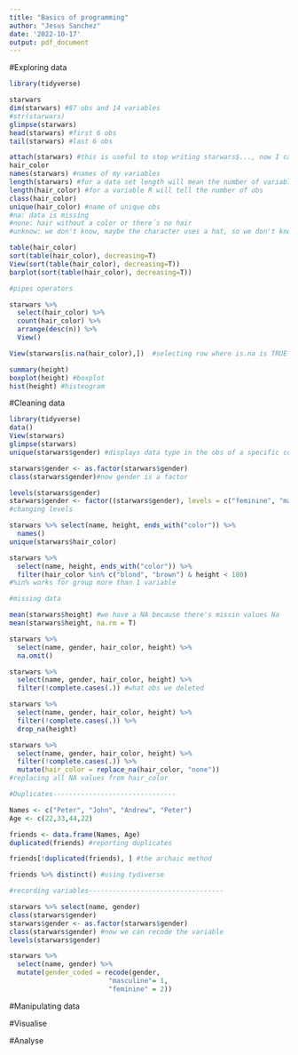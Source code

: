 ```yaml
---
title: "Basics of programming"
author: "Jesus Sanchez"
date: '2022-10-17'
output: pdf_document
---
```

#Exploring data 

```r
library(tidyverse)

starwars
dim(starwars) #87 obs and 14 variables 
#str(starwars)
glimpse(starwars)
head(starwars) #first 6 obs
tail(starwars) #last 6 obs

attach(starwars) #this is useful to stop writing starwars$..., now I can write any variable of starwars without specify in which data set I am working
hair_color
names(starwars) #names of my variables
length(starwars) #for a data set length will mean the number of variables
length(hair_color) #for a variable R will tell the number of obs
class(hair_color)
unique(hair_color) #name of unique obs 
#na: data is missing 
#none: hair without a color or there´s no hair
#unknow: we don't know, maybe the character uses a hat, so we don't know the color

table(hair_color)
sort(table(hair_color), decreasing=T)
View(sort(table(hair_color), decreasing=T)) 
barplot(sort(table(hair_color), decreasing=T))

#pipes operators

starwars %>% 
  select(hair_color) %>% 
  count(hair_color) %>% 
  arrange(desc(n)) %>% 
  View()

View(starwars[is.na(hair_color),])  #selecting row where is.na is TRUE

summary(height)
boxplot(height) #boxplot 
hist(height) #histeogram
```

#Cleaning data 

```r
library(tidyverse)
data()
View(starwars)
glimpse(starwars)
unique(starwars$gender) #displays data type in the obs of a specific column

starwars$gender <- as.factor(starwars$gender)
class(starwars$gender)#now gender is a factor

levels(starwars$gender)
starwars$gender <- factor((starwars$gender), levels = c("feminine", "masculine"))
#changing levels

starwars %>% select(name, height, ends_with("color")) %>% 
  names()
unique(starwars$hair_color)

starwars %>% 
  select(name, height, ends_with("color")) %>% 
  filter(hair_color %in% c("blond", "brown") & height < 180)
#%in% works for group more than 1 variable 

#missing data

mean(starwars$height) #we have a NA because there's missin values Na
mean(starwars$height, na.rm = T)

starwars %>% 
  select(name, gender, hair_color, height) %>% 
  na.omit()

starwars %>% 
  select(name, gender, hair_color, height) %>% 
  filter(!complete.cases(.)) #what obs we deleted

starwars %>% 
  select(name, gender, hair_color, height) %>% 
  filter(!complete.cases(.)) %>% 
  drop_na(height) 

starwars %>% 
  select(name, gender, hair_color, height) %>% 
  filter(!complete.cases(.)) %>% 
  mutate(hair_color = replace_na(hair_color, "none"))
#replacing all NA values from hair_color

#Duplicates-------------------------------

Names <- c("Peter", "John", "Andrew", "Peter")
Age <- c(22,33,44,22)

friends <- data.frame(Names, Age)
duplicated(friends) #reporting duplicates

friends[!duplicated(friends), ] #the archaic method 

friends %>% distinct() #using tydiverse

#recording variables----------------------------------

starwars %>% select(name, gender)
class(starwars$gender)
starwars$gender <- as.factor(starwars$gender)
class(starwars$gender) #now we can recode the variable
levels(starwars$gender)

starwars %>% 
  select(name, gender) %>% 
  mutate(gender_coded = recode(gender, 
                         "masculine"= 1,
                         "feminine" = 2))

```


#Manipulating data

#Visualise

#Analyse







